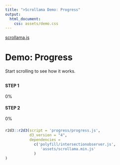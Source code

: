 ```yaml
---
title: ">Scrollama Demo: Progress"
output: 
  html_document: 
    css: assets/demo.css
---
```


[[scrollama.js](https://github.com/russellgoldenberg/scrollama)]{.intro__overline}

# Demo: Progress {#intro}

[Start scrolling to see how it works.]{.intro__dek}

## {#scroll}

### {.scroll__text}

#### STEP 1 {.step data-step='250,220,0'}
[0%]{.progress}

#### STEP 2 {.step data-step='50,250,200'}
[0%]{.progress}

### {#outro}

```r
r2d3::r2d3(script = 'progress/progress.js', 
           d3_version = "4",
           dependencies = 
             c('polyfill/intersectionobserver.js', 
                'assets/scrollama.min.js'
             )
)
```

